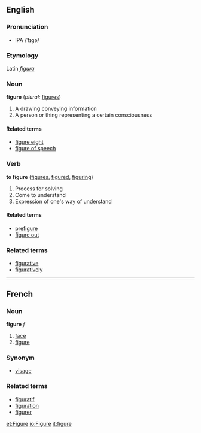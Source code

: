 ==English==

===Pronunciation===
*IPA /ˈfɪgə/

===Etymology===
Latin ''[[figura]]''

===Noun===
'''figure'''  (''plural:'' [[figures]])
# A drawing conveying information
# A person or thing representing a certain consciousness

====Related terms====
*[[figure eight]]
*[[figure of speech]]

===Verb===
'''to figure''' ([[figures]], [[figured]], [[figuring]])
# Process for solving
# Come to understand
# Expression of one's way of understand

====Related terms====<!-- related to the verb -->
*[[prefigure]]
*[[figure out]]

===Related terms===<!-- related but not sure whether to noun or verb -->
*[[figurative]]
*[[figuratively]]

----

==French==
===Noun===
'''figure''' ''f''

# [[face]]
# [[figure]]

===Synonym===
*[[visage]]

===Related terms===
*[[figuratif]]
*[[figuration]]
*[[figurer]]

[[et:Figure]]
[[io:Figure]]
[[it:figure]]